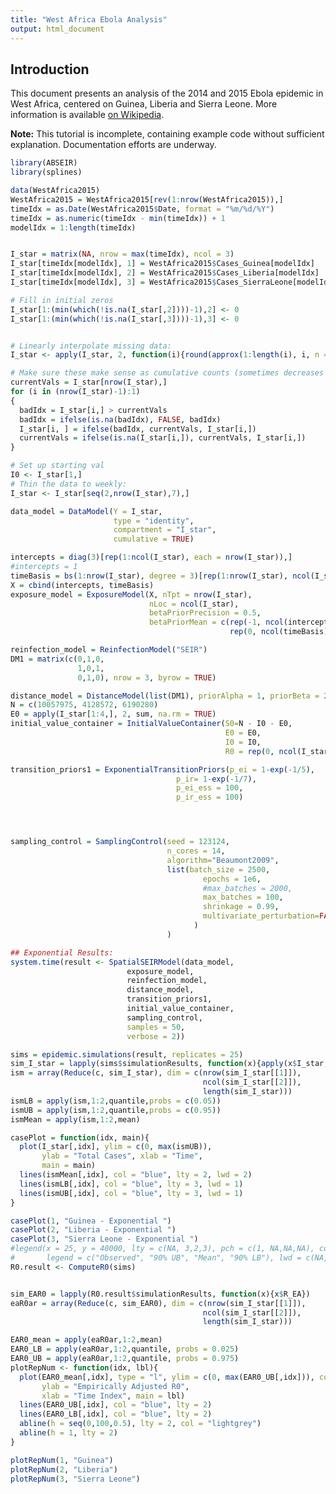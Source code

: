 ```yaml
---
title: "West Africa Ebola Analysis"
output: html_document
---
```

<!--
%\VignetteEngine{knitr::rmarkdown}
%\VignetteIndexEntry{West Africa Ebola Analysis}
%\VignetteEncoding{UTF-8}
-->


Introduction
---------------

This document presents an analysis of the 2014 and 2015 Ebola epidemic in West Africa, centered on Guinea, Liberia and Sierra Leone. More information is available [on Wikipedia](https://en.wikipedia.org/wiki/Ebola_virus_epidemic_in_West_Africa).

**Note:** This tutorial is incomplete, containing example code without sufficient explanation. Documentation efforts are underway. 

```r
library(ABSEIR)
library(splines)

data(WestAfrica2015)
WestAfrica2015 = WestAfrica2015[rev(1:nrow(WestAfrica2015)),]
timeIdx = as.Date(WestAfrica2015$Date, format = "%m/%d/%Y")
timeIdx = as.numeric(timeIdx - min(timeIdx)) + 1
modelIdx = 1:length(timeIdx)


I_star = matrix(NA, nrow = max(timeIdx), ncol = 3)
I_star[timeIdx[modelIdx], 1] = WestAfrica2015$Cases_Guinea[modelIdx]
I_star[timeIdx[modelIdx], 2] = WestAfrica2015$Cases_Liberia[modelIdx]
I_star[timeIdx[modelIdx], 3] = WestAfrica2015$Cases_SierraLeone[modelIdx]

# Fill in initial zeros
I_star[1:(min(which(!is.na(I_star[,2])))-1),2] <- 0
I_star[1:(min(which(!is.na(I_star[,3])))-1),3] <- 0


# Linearly interpolate missing data:
I_star <- apply(I_star, 2, function(i){round(approx(1:length(i), i, n = length(i))$y)})

# Make sure these make sense as cumulative counts (sometimes decreases were observed)
currentVals = I_star[nrow(I_star),]
for (i in (nrow(I_star)-1):1)
{
  badIdx = I_star[i,] > currentVals 
  badIdx = ifelse(is.na(badIdx), FALSE, badIdx)
  I_star[i, ] = ifelse(badIdx, currentVals, I_star[i,])
  currentVals = ifelse(is.na(I_star[i,]), currentVals, I_star[i,])
}

# Set up starting val
I0 <- I_star[1,]
# Thin the data to weekly:
I_star <- I_star[seq(2,nrow(I_star),7),]

data_model = DataModel(Y = I_star,
                       type = "identity",
                       compartment = "I_star",
                       cumulative = TRUE)

intercepts = diag(3)[rep(1:ncol(I_star), each = nrow(I_star)),]
#intercepts = 1
timeBasis = bs(1:nrow(I_star), degree = 3)[rep(1:nrow(I_star), ncol(I_star)),]
X = cbind(intercepts, timeBasis)
exposure_model = ExposureModel(X, nTpt = nrow(I_star),
                               nLoc = ncol(I_star),
                               betaPriorPrecision = 0.5,
                               betaPriorMean = c(rep(-1, ncol(intercepts)),
                                                 rep(0, ncol(timeBasis))))

reinfection_model = ReinfectionModel("SEIR")
DM1 = matrix(c(0,1,0,
               1,0,1,
               0,1,0), nrow = 3, byrow = TRUE)

distance_model = DistanceModel(list(DM1), priorAlpha = 1, priorBeta = 25)
N = c(10057975, 4128572, 6190280)
E0 = apply(I_star[1:4,], 2, sum, na.rm = TRUE)
initial_value_container = InitialValueContainer(S0=N - I0 - E0,
                                                E0 = E0,
                                                I0 = I0,
                                                R0 = rep(0, ncol(I_star)))

transition_priors1 = ExponentialTransitionPriors(p_ei = 1-exp(-1/5), 
                                     p_ir= 1-exp(-1/7),
                                     p_ei_ess = 100,
                                     p_ir_ess = 100)




sampling_control = SamplingControl(seed = 123124, 
                                   n_cores = 14,
                                   algorithm="Beaumont2009",
                                   list(batch_size = 2500,
                                           epochs = 1e6,
                                           #max_batches = 2000,
                                           max_batches = 100,
                                           shrinkage = 0.99,
                                           multivariate_perturbation=FALSE
                                         )
                                   )

## Exponential Results:
system.time(result <- SpatialSEIRModel(data_model,
                          exposure_model,
                          reinfection_model,
                          distance_model,
                          transition_priors1,
                          initial_value_container,
                          sampling_control,
                          samples = 50,
                          verbose = 2))

sims = epidemic.simulations(result, replicates = 25)
sim_I_star = lapply(sims$simulationResults, function(x){apply(x$I_star, 2, cumsum)})
ism = array(Reduce(c, sim_I_star), dim = c(nrow(sim_I_star[[1]]),
                                           ncol(sim_I_star[[2]]),
                                           length(sim_I_star)))
ismLB = apply(ism,1:2,quantile,probs = c(0.05))
ismUB = apply(ism,1:2,quantile,probs = c(0.95))
ismMean = apply(ism,1:2,mean)

casePlot = function(idx, main){
  plot(I_star[,idx], ylim = c(0, max(ismUB)), 
       ylab = "Total Cases", xlab = "Time",
       main = main)
  lines(ismMean[,idx], col = "blue", lty = 2, lwd = 2)
  lines(ismLB[,idx], col = "blue", lty = 3, lwd = 1)
  lines(ismUB[,idx], col = "blue", lty = 3, lwd = 1)
}

casePlot(1, "Guinea - Exponential ")
casePlot(2, "Liberia - Exponential ")
casePlot(3, "Sierra Leone - Exponential ")
#legend(x = 25, y = 40000, lty = c(NA, 3,2,3), pch = c(1, NA,NA,NA), col = c("black", rep("blue", 3)), 
#       legend = c("Observed", "90% UB", "Mean", "90% LB"), lwd = c(NA, 1, 2, 1), cex = 0.8)
R0.result <- ComputeR0(sims)


sim_EAR0 = lapply(R0.result$simulationResults, function(x){x$R_EA})
eaR0ar = array(Reduce(c, sim_EAR0), dim = c(nrow(sim_I_star[[1]]),
                                           ncol(sim_I_star[[2]]),
                                           length(sim_I_star)))

EAR0_mean = apply(eaR0ar,1:2,mean)
EAR0_LB = apply(eaR0ar,1:2,quantile, probs = 0.025)
EAR0_UB = apply(eaR0ar,1:2,quantile, probs = 0.975)
plotRepNum <- function(idx, lbl){
  plot(EAR0_mean[,idx], type = "l", ylim = c(0, max(EAR0_UB[,idx])), col = "blue", lwd = 2,
       ylab = "Empirically Adjusted R0",
       xlab = "Time Index", main = lbl)
  lines(EAR0_UB[,idx], col = "blue", lty = 2)
  lines(EAR0_LB[,idx], col = "blue", lty = 2)
  abline(h = seq(0,100,0.5), lty = 2, col = "lightgrey")
  abline(h = 1, lty = 2)
}

plotRepNum(1, "Guinea")
plotRepNum(2, "Liberia")
plotRepNum(3, "Sierra Leone")
```
